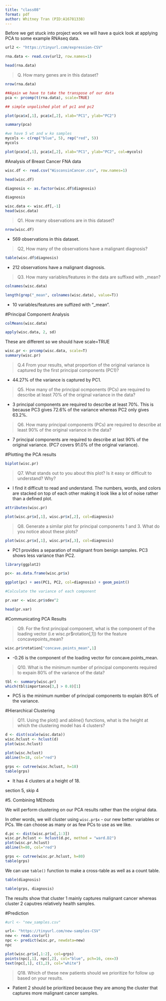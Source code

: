 ```yaml
---
title: "class08"
format: pdf
author: Whitney Tran (PID:A16781338)
---
```


Before we get stuck into project work we will have a quick look at applying PCA to some example RNAseq data.


```r
url2 <- "https://tinyurl.com/expression-CSV"

rna.data <- read.csv(url2, row.names=1)

head(rna.data)

```

>Q. How many genes are in this dataset?

```r
nrow(rna.data)
```

```r
##Again we have to take the transpose of our data
pca <- prcomp(t(rna.data), scale=TRUE)

## simple unpolished plot of pc1 and pc2

plot(pca$x[,1], pca$x[,2], xlab="PC1", ylab="PC2")
```
```r
summary(pca)
```

```r
#we have 5 wt and w ko samples
mycols <- c(rep("blue", 5), rep("red", 5))
mycols
```

```r
plot(pca$x[,1], pca$x[,2], xlab="PC1", ylab="PC2", col=mycols)
```


#Analysis of Breast Cancer FNA data

```r
wisc.df <- read.csv("WisconsinCancer.csv", row.names=1)

head(wisc.df)
```


```r
diagnosis <- as.factor(wisc.df$diagnosis)

diagnosis
```

```r
wisc.data <- wisc.df[,-1]
head(wisc.data)
```

>Q1. How many observations are in this dataset?

```r
nrow(wisc.df)
```

- 569 observations in this dataset.

>Q2, How many of the observations have a malignant diagnosis?

```r
table(wisc.df$diagnosis)
```

- 212 observations have a malignant diagnosis.

>Q3. How many variables/features in the data are suffixed with _mean?

```r
colnames(wisc.data)
```

```r
length(grep("_mean", colnames(wisc.data), value=T))
```

- 10 variables/features are suffized with "_mean".

#Principal Component Analysis

```r
colMeans(wisc.data)
```

```r
apply(wisc.data, 2, sd)
```

These are different so we should have scale=TRUE

```r
wisc.pr <- prcomp(wisc.data, scale=T)
summary(wisc.pr)
```

>Q.4 From your results, what proportion of the original variance is captured by the first principal components (PC1)?

- 44.27% of the variance is captured by PC1.

>Q5. How many of the principal ocmponents (PCs) are required to describe at least 70% of the original variance in the data?

- 3 principal components are required to describe at least 70%. This is because PC3 gives 72.6% of the variance whereas PC2 only gives 63.2%.

>Q6. How many principal components (PCs) are required to describe at least 90% of the original variance in the data?

- 7 principal components are required to describe at last 90% of the original variance. (PC7 covers 91.0% of the original variance).

#Plotting the PCA results

```r
biplot(wisc.pr)
```


>Q7. What stands out to you about this plot? Is it easy or difficult to understand? Why?

- I find it difficult to read and understand. The numbers, words, and colors are stacked on top of each other making it look like a lot of noise rather than a defined plot.

```r
attributes(wisc.pr)
```
```r
plot(wisc.pr$x[,1], wisc.pr$x[,2], col=diagnosis)
```

>Q8. Generate a similar plot for principal components 1 and 3. What do you notice about these plots?

```r
plot(wisc.pr$x[,1], wisc.pr$x[,3], col=diagnosis)
```

- PC1 provides a separation of malignant from benign samples. PC3 shows less variance than PC2.

```r
library(ggplot2)

pc<- as.data.frame(wisc.pr$x)

ggplot(pc) + aes(PC1, PC2, col=diagnosis) + geom_point()
```

```r
#Calculate the variance of each component

pr.var <- wisc.pr$sdev^2

head(pr.var)
```

#Communicating PCA Results

>Q9. For the first principal component, what is the component of the loading vector (i.e wisc.pr$rotation[,1]) for the feature concavepoints_mean?

```r
wisc.pr$rotation["concave.points_mean",1]
```

- -0.26 is the component of the loading vector for concave.points_mean.

>Q10. What is the minimum number of principal components required to expain 80% of the variance of the data?

```r
tbl <- summary(wisc.pr)
which(tbl$importance[3,] > 0.8)[1]
```

- PC5 is the minimum number of principal components to explain 80% of the variance.

#Hierarchical Clustering

>Q11. Using the plot() and abline() functions, what is the height at which the clustering model has 4 clusters?

```r
d <- dist(scale(wisc.data))
wisc.hclust <- hclust(d)
plot(wisc.hclust)
```
```r
plot(wisc.hclust)
abline(h=18, col="red")
```
```r
grps <- cutree(wisc.hclust, h=18)
table(grps)
```

- It has 4 clusters at a height of 18.

section 5, skip 4

#5. Combining MEthods

We will perform clustering on our PCA results rather than the original data.

In other words, we will cluster using `wisc.pr$x` - our new better variables or PCs. We can choose as many or as few PCs to use as we like.

```r
d.pc <- dist(wisc.pr$x[,1:3])
wisc.pr.hclust <- hclust(d.pc, method = "ward.D2")
plot(wisc.pr.hclust)
abline(h=80, col="red")
```

```r
grps <- cutree(wisc.pr.hclust, h=80)
table(grps)
```

We can use `table()` function to make a cross-table as well as a count table.

```r
table(diagnosis)
```

```r
table(grps, diagnosis)
```
The results show that cluster 1 mainly captures malignant cancer whereas cluster 2 caputres relatively health samples.

#Prediction

```r
#url <- "new_samples.csv"

url<- "https://tinyurl.com/new-samples-CSV"
new <- read.csv(url)
npc <- predict(wisc.pr, newdata=new)
npc
```

```r
plot(wisc.pr$x[,1:2], col=grps)
points(npc[,1], npc[,2], col="blue", pch=16, cex=3)
text(npc[,1], c(1,2), col="white")
```

>Q18. Which of these new patients should we prioritize for follow up based on your results.

- Patient 2 should be prioritized because they are among the cluster that captures more malignant cancer samples.
